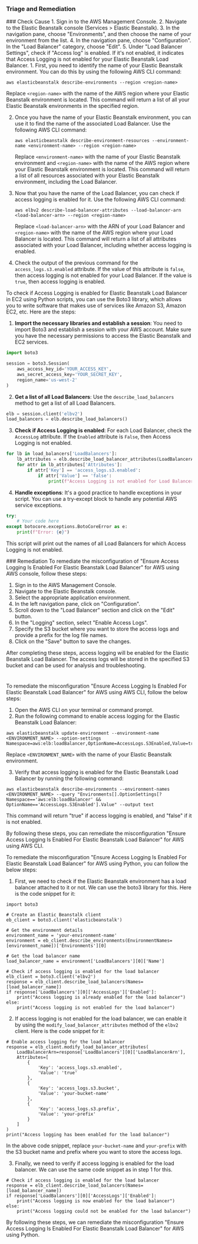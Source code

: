 
### Triage and Remediation
<Tabs>

<Tab title='Cause'>
### Check Cause
<AccordionGroup>
<Accordion title='Using Console' defaultOpen='true'>
1. Sign in to the AWS Management Console.
2. Navigate to the Elastic Beanstalk console (Services > Elastic Beanstalk).
3. In the navigation pane, choose "Environments", and then choose the name of your environment from the list.
4. In the navigation pane, choose "Configuration". In the "Load Balancer" category, choose "Edit".
5. Under "Load Balancer Settings", check if "Access log" is enabled. If it's not enabled, it indicates that Access Logging is not enabled for your Elastic Beanstalk Load Balancer.
</Accordion>

<Accordion title='Using CLI'>
1. First, you need to identify the name of your Elastic Beanstalk environment. You can do this by using the following AWS CLI command:

   ```
   aws elasticbeanstalk describe-environments --region <region-name>
   ```
   Replace `<region-name>` with the name of the AWS region where your Elastic Beanstalk environment is located. This command will return a list of all your Elastic Beanstalk environments in the specified region.

2. Once you have the name of your Elastic Beanstalk environment, you can use it to find the name of the associated Load Balancer. Use the following AWS CLI command:

   ```
   aws elasticbeanstalk describe-environment-resources --environment-name <environment-name> --region <region-name>
   ```
   Replace `<environment-name>` with the name of your Elastic Beanstalk environment and `<region-name>` with the name of the AWS region where your Elastic Beanstalk environment is located. This command will return a list of all resources associated with your Elastic Beanstalk environment, including the Load Balancer.

3. Now that you have the name of the Load Balancer, you can check if access logging is enabled for it. Use the following AWS CLI command:

   ```
   aws elbv2 describe-load-balancer-attributes --load-balancer-arn <load-balancer-arn> --region <region-name>
   ```
   Replace `<load-balancer-arn>` with the ARN of your Load Balancer and `<region-name>` with the name of the AWS region where your Load Balancer is located. This command will return a list of all attributes associated with your Load Balancer, including whether access logging is enabled.

4. Check the output of the previous command for the `access_logs.s3.enabled` attribute. If the value of this attribute is `false`, then access logging is not enabled for your Load Balancer. If the value is `true`, then access logging is enabled.
</Accordion>

<Accordion title='Using Python'>
To check if Access Logging is enabled for Elastic Beanstalk Load Balancer in EC2 using Python scripts, you can use the Boto3 library, which allows you to write software that makes use of services like Amazon S3, Amazon EC2, etc. Here are the steps:

1. **Import the necessary libraries and establish a session**:
   You need to import Boto3 and establish a session with your AWS account. Make sure you have the necessary permissions to access the Elastic Beanstalk and EC2 services.

```python
import boto3

session = boto3.Session(
    aws_access_key_id='YOUR_ACCESS_KEY',
    aws_secret_access_key='YOUR_SECRET_KEY',
    region_name='us-west-2'
)
```

2. **Get a list of all Load Balancers**:
   Use the `describe_load_balancers` method to get a list of all Load Balancers.

```python
elb = session.client('elbv2')
load_balancers = elb.describe_load_balancers()
```

3. **Check if Access Logging is enabled**:
   For each Load Balancer, check the `AccessLog` attribute. If the `Enabled` attribute is `False`, then Access Logging is not enabled.

```python
for lb in load_balancers['LoadBalancers']:
    lb_attributes = elb.describe_load_balancer_attributes(LoadBalancerArn=lb['LoadBalancerArn'])
    for attr in lb_attributes['Attributes']:
        if attr['Key'] == 'access_logs.s3.enabled':
            if attr['Value'] == 'false':
                print(f"Access Logging is not enabled for Load Balancer: {lb['LoadBalancerName']}")
```

4. **Handle exceptions**:
   It's a good practice to handle exceptions in your script. You can use a try-except block to handle any potential AWS service exceptions.

```python
try:
    # Your code here
except botocore.exceptions.BotoCoreError as e:
    print(f"Error: {e}")
```

This script will print out the names of all Load Balancers for which Access Logging is not enabled.
</Accordion>

</AccordionGroup>
</Tab>
<Tab title='Remediation'>
### Remediation

<AccordionGroup>
<Accordion title='Using Console' defaultOpen='true'>
To remediate the misconfiguration of "Ensure Access Logging Is Enabled For Elastic Beanstalk Load Balancer" for AWS using AWS console, follow these steps:

1. Sign in to the AWS Management Console.
2. Navigate to the Elastic Beanstalk console.
3. Select the appropriate application environment.
4. In the left navigation pane, click on "Configuration".
5. Scroll down to the "Load Balancer" section and click on the "Edit" button.
6. In the "Logging" section, select "Enable Access Logs".
7. Specify the S3 bucket where you want to store the access logs and provide a prefix for the log file names.
8. Click on the "Save" button to save the changes.

After completing these steps, access logging will be enabled for the Elastic Beanstalk Load Balancer. The access logs will be stored in the specified S3 bucket and can be used for analysis and troubleshooting.

#
</Accordion>

<Accordion title='Using CLI'>
To remediate the misconfiguration "Ensure Access Logging Is Enabled For Elastic Beanstalk Load Balancer" for AWS using AWS CLI, follow the below steps:

1. Open the AWS CLI on your terminal or command prompt.
2. Run the following command to enable access logging for the Elastic Beanstalk Load Balancer:

```
aws elasticbeanstalk update-environment --environment-name <ENVIRONMENT_NAME> --option-settings Namespace=aws:elb:loadBalancer,OptionName=AccessLogs.S3Enabled,Value=true
```

Replace `<ENVIRONMENT_NAME>` with the name of your Elastic Beanstalk environment.

3. Verify that access logging is enabled for the Elastic Beanstalk Load Balancer by running the following command:

```
aws elasticbeanstalk describe-environments --environment-names <ENVIRONMENT_NAME> --query "Environments[].OptionSettings[?Namespace=='aws:elb:loadBalancer' && OptionName=='AccessLogs.S3Enabled'].Value" --output text
```

This command will return "true" if access logging is enabled, and "false" if it is not enabled.

By following these steps, you can remediate the misconfiguration "Ensure Access Logging Is Enabled For Elastic Beanstalk Load Balancer" for AWS using AWS CLI.
</Accordion>

<Accordion title='Using Python'>
To remediate the misconfiguration "Ensure Access Logging Is Enabled For Elastic Beanstalk Load Balancer" for AWS using Python, you can follow the below steps:

1. First, we need to check if the Elastic Beanstalk environment has a load balancer attached to it or not. We can use the boto3 library for this. Here is the code snippet for it:

```
import boto3

# Create an Elastic Beanstalk client
eb_client = boto3.client('elasticbeanstalk')

# Get the environment details
environment_name = 'your-environment-name'
environment = eb_client.describe_environments(EnvironmentNames=[environment_name])['Environments'][0]

# Get the load balancer name
load_balancer_name = environment['LoadBalancers'][0]['Name']

# Check if access logging is enabled for the load balancer
elb_client = boto3.client('elbv2')
response = elb_client.describe_load_balancers(Names=[load_balancer_name])
if response['LoadBalancers'][0]['AccessLogs']['Enabled']:
    print("Access logging is already enabled for the load balancer")
else:
    print("Access logging is not enabled for the load balancer")
```

2. If access logging is not enabled for the load balancer, we can enable it by using the `modify_load_balancer_attributes` method of the `elbv2` client. Here is the code snippet for it:

```
# Enable access logging for the load balancer
response = elb_client.modify_load_balancer_attributes(
    LoadBalancerArn=response['LoadBalancers'][0]['LoadBalancerArn'],
    Attributes=[
        {
            'Key': 'access_logs.s3.enabled',
            'Value': 'true'
        },
        {
            'Key': 'access_logs.s3.bucket',
            'Value': 'your-bucket-name'
        },
        {
            'Key': 'access_logs.s3.prefix',
            'Value': 'your-prefix'
        }
    ]
)
print("Access logging has been enabled for the load balancer")
```

In the above code snippet, replace `your-bucket-name` and `your-prefix` with the S3 bucket name and prefix where you want to store the access logs.

3. Finally, we need to verify if access logging is enabled for the load balancer. We can use the same code snippet as in step 1 for this.

```
# Check if access logging is enabled for the load balancer
response = elb_client.describe_load_balancers(Names=[load_balancer_name])
if response['LoadBalancers'][0]['AccessLogs']['Enabled']:
    print("Access logging is now enabled for the load balancer")
else:
    print("Access logging could not be enabled for the load balancer")
```

By following these steps, we can remediate the misconfiguration "Ensure Access Logging Is Enabled For Elastic Beanstalk Load Balancer" for AWS using Python.
</Accordion>

</AccordionGroup>
</Tab>
</Tabs>
